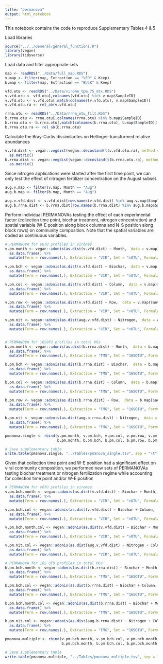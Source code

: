 ```yaml
---
title: "permanova"
output: html_notebook
---
```


This notebook contains the code to reproduce Supplementary Tables 4 & 5

Load libraries
```r
source("../../General/general_functions.R")
library(vegan)
library(tidyverse)
```

Load data and filter appropriate sets
```r
map <- readRDS("../Data/full_map.RDS")
v.map <- filter(map, Extraction == "VFD" & Keep)
b.map <- filter(map, Extraction == "BULK" & Keep)

vfd.otu <- readRDS("../Data/virome_tpm_75_mtx.RDS")
v.vfd.otu <- vfd.otu[,colnames(vfd.otu) %in% v.map$SampleID]
v.vfd.otu <- v.vfd.otu[,match(colnames(v.vfd.otu), v.map$SampleID)] 
v.vfd.otu.ra <- rel_ab(v.vfd.otu)

rrna.otu <- readRDS("../Data/rrna_otu_filt.RDS")
b.rrna.otu <- rrna.otu[,colnames(rrna.otu) %in% b.map$SampleID]
b.rrna.otu <- b.rrna.otu[,match(colnames(b.rrna.otu), b.map$SampleID)]
b.rrna.otu.ra <- rel_ab(b.rrna.otu)
```

Calculate the Bray-Curtis dissimilarites on Hellinger-transformed relative abundances
```r
v.vfd.dist <- vegan::vegdist(vegan::decostand(t(v.vfd.otu.ra), method = "hellinger"), method = "bray") %>% 
  as.matrix()
b.rrna.dist <- vegan::vegdist(vegan::decostand(t(b.rrna.otu.ra), method = "hellinger"), method = "bray") %>% 
  as.matrix()
```

Since nitrogen applications were started after the first time point, we can only test the effect of nitrogen fertilizer concentration on the August subset.
```r
aug.v.map <- filter(v.map, Month == "Aug")
aug.b.map <- filter(b.map, Month == "Aug")

aug.v.vfd.dist <- v.vfd.dist[row.names(v.vfd.dist) %in% aug.v.map$SampleID, colnames(v.vfd.dist) %in% aug.v.map$SampleID]
aug.b.rrna.dist <- b.rrna.dist[row.names(b.rrna.dist) %in% aug.b.map$SampleID, colnames(b.rrna.dist) %in% aug.b.map$SampleID]
```

Perform individual PERMANOVAs testing the effect of each experimental factor (collection time point, biochar treatment, nitrogen concentration) and spatial variable (W-E position along block columns and N-S position along block rows) on community composition. Note that the spatial variables are coded as continuous variables.  
```r
# PERMANOVA for vOTU profiles in viromes
v.pm.month <- vegan::adonis(as.dist(v.vfd.dist) ~ Month,  data = v.map)$aov.tab %>% 
  as.data.frame() %>% 
  mutate(Term = row.names(.), Extraction = "VIR", Set = "vOTU", Formula = "dist ~ Month")

v.pm.bch <- vegan::adonis(as.dist(v.vfd.dist) ~ Biochar,  data = v.map)$aov.tab %>% 
  as.data.frame() %>% 
  mutate(Term = row.names(.), Extraction = "VIR", Set = "vOTU", Formula = "dist ~ Biochar")

v.pm.col <- vegan::adonis(as.dist(v.vfd.dist) ~ Column,  data = v.map)$aov.tab %>% 
  as.data.frame() %>% 
  mutate(Term = row.names(.), Extraction = "VIR", Set = "vOTU", Formula = "dist ~ Column")

v.pm.row <- vegan::adonis(as.dist(v.vfd.dist) ~ Row,  data = v.map)$aov.tab %>% 
  as.data.frame() %>% 
  mutate(Term = row.names(.), Extraction = "VIR", Set = "vOTU", Formula = "dist ~ Row")

v.pm.nit <- vegan::adonis(as.dist(aug.v.vfd.dist) ~ Nitrogen,  data = aug.v.map)$aov.tab %>% 
  as.data.frame() %>% 
  mutate(Term = row.names(.), Extraction = "VIR", Set = "vOTU", Formula = "dist ~ Nitrogen")


# PERMANOVA for 16SOTU profiles in total MGs
b.pm.month <- vegan::adonis(as.dist(b.rrna.dist) ~ Month,  data = b.map)$aov.tab %>% 
  as.data.frame() %>% 
  mutate(Term = row.names(.), Extraction = "TMG", Set = "16SOTU", Formula = "dist ~ Month")

b.pm.bch <- vegan::adonis(as.dist(b.rrna.dist) ~ Biochar,  data = b.map)$aov.tab %>% 
  as.data.frame() %>% 
  mutate(Term = row.names(.), Extraction = "TMG", Set = "16SOTU", Formula = "dist ~ Biochar")

b.pm.col <- vegan::adonis(as.dist(b.rrna.dist) ~ Column,  data = b.map)$aov.tab %>% 
  as.data.frame() %>% 
  mutate(Term = row.names(.), Extraction = "TMG", Set = "16SOTU", Formula = "dist ~ Column")

b.pm.row <- vegan::adonis(as.dist(b.rrna.dist) ~ Row,  data = b.map)$aov.tab %>% 
  as.data.frame() %>% 
  mutate(Term = row.names(.), Extraction = "TMG", Set = "16SOTU", Formula = "dist ~ Row")

b.pm.nit <- vegan::adonis(as.dist(aug.b.rrna.dist) ~ Nitrogen,  data = aug.b.map)$aov.tab %>% 
  as.data.frame() %>% 
  mutate(Term = row.names(.), Extraction = "TMG", Set = "16SOTU", Formula = "dist ~ Nitrogen")

pmanova.single <- rbind(v.pm.month, v.pm.bch, v.pm.col, v.pm.row, v.pm.nit,
                        b.pm.month, b.pm.bch, b.pm.col, b.pm.row, b.pm.nit)

# Save supplementary table
write.table(pmanova.single, "../Tables/pmanova_single.tsv", sep = "\t", quote = F, row.names = F)
```

Given that collection time point and W-E position had a significant effect on viral community composition, we performed new sets of PERMANOVAs testing biochar treatment or nitrogen fertilization regime while accounting for collection time point and/or W-E position
```r
# PERMANOVA for vOTU profiles in viromes
v.pm.bch.month <- vegan::adonis(as.dist(v.vfd.dist) ~ Biochar + Month,  data = v.map)$aov.tab %>% 
  as.data.frame() %>% 
  mutate(Term = row.names(.), Extraction = "VIR", Set = "vOTU", Formula = "dist ~ Biochar + Month")

v.pm.bch.col <- vegan::adonis(as.dist(v.vfd.dist) ~ Biochar + Column,  data = v.map)$aov.tab %>% 
  as.data.frame() %>% 
  mutate(Term = row.names(.), Extraction = "VIR", Set = "vOTU", Formula = "dist ~ Biochar + Column")

v.pm.bch.month.col <- vegan::adonis(as.dist(v.vfd.dist) ~ Biochar + Month + Column,  data = v.map)$aov.tab %>% 
  as.data.frame() %>% 
  mutate(Term = row.names(.), Extraction = "VIR", Set = "vOTU", Formula = "dist ~ Biochar + Month + Column")

v.pm.nit.col <- vegan::adonis(as.dist(aug.v.vfd.dist) ~ Nitrogen + Column,  data = aug.v.map)$aov.tab %>% 
  as.data.frame() %>% 
  mutate(Term = row.names(.), Extraction = "VIR", Set = "vOTU", Formula = "dist ~ Nitrogen + Column")

# PERMANOVA for 16S OTU profiles in total MGs
b.pm.bch.month <- vegan::adonis(as.dist(b.rrna.dist) ~ Biochar + Month,  data = b.map)$aov.tab %>% 
  as.data.frame() %>% 
  mutate(Term = row.names(.), Extraction = "TMG", Set = "16SOTU", Formula = "dist ~ Biochar + Month")

b.pm.bch.col <- vegan::adonis(as.dist(b.rrna.dist) ~ Biochar + Column,  data = b.map)$aov.tab %>% 
  as.data.frame() %>% 
  mutate(Term = row.names(.), Extraction = "TMG", Set = "16SOTU", Formula = "dist ~ Biochar + Column")

b.pm.bch.month.col <- vegan::adonis(as.dist(b.rrna.dist) ~ Biochar + Month + Column,  data = b.map)$aov.tab %>% 
  as.data.frame() %>% 
  mutate(Term = row.names(.), Extraction = "TMG", Set = "16SOTU", Formula = "dist ~ Biochar + Month + Column")

b.pm.nit.col <- vegan::adonis(as.dist(aug.b.rrna.dist) ~ Nitrogen + Column,  data = aug.b.map)$aov.tab %>% 
  as.data.frame() %>% 
  mutate(Term = row.names(.), Extraction = "TMG", Set = "16SOTU", Formula = "dist ~ Nitrogen + Column")

pmanova.multiple <- rbind(v.pm.bch.month, v.pm.bch.col, v.pm.bch.month.col, v.pm.nit.col,
                          b.pm.bch.month, b.pm.bch.col, b.pm.bch.month.col, b.pm.nit.col)

# Save supplementary table
write.table(pmanova.multiple, "../Tables/pmanova_multiple.tsv", sep = "\t", quote = F, row.names = F)
```

